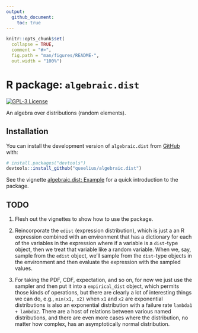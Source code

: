 ```yaml
---
output:
  github_document:
    toc: true
---
```


<!-- README.md is generated from README.Rmd. Please edit that file -->

```r
knitr::opts_chunk$set(
  collapse = TRUE,
  comment = "#>",
  fig.path = "man/figures/README-",
  out.width = "100%")
```

# R package: `algebraic.dist`

<!-- badges: start -->
[![GPL-3 License](https://img.shields.io/badge/license-GPL--3-blue.svg)](https://www.gnu.org/licenses/gpl-3.0)
<!-- badges: end -->

An algebra over distributions (random elements).

## Installation

You can install the development version of `algebraic.dist` from [GitHub](https://github.com/) with:

```r
# install.packages("devtools")
devtools::install_github("queelius/algebraic.dist")
```


See the vignette [algebraic.dist: Example](http://queelius.github.io/algebraic.dist/articles/example.html)
for a quick introduction to the package.
   
## TODO

1. Flesh out the vignettes to show how to use the package.

2. Reincorporate the `edist` (expression distribution), which is just a
an R expression combined with an environment that has a dictionary for
each of the variables in the expression where if a variable is a `dist`-type
object, then we treat that variable like a random variable. When we, say,
sample from the `edist` object, we'll sample from the `dist`-type objects
in the environment and then evaluate the expression with the sampled values.

3. For taking the PDF, CDF, expectation, and so on, for now we just use the
sampler and then put it into a `empirical_dist` object, which permits those
kinds of operations, but there are clearly a lot of interesting things we can
do, e.g., `min(x1, x2)` when `x1` and `x2` are exponential distributions
is also an exponential distribution with a failure rate `lambda1 + lambda2`.
There are a host of relations between various named distributions, and there
are even more cases where the distribution, no matter how complex, has an
asymptotically normal distribution.